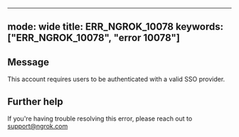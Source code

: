 
---
mode: wide
title: ERR_NGROK_10078
keywords: ["ERR_NGROK_10078", "error 10078"]
---

## Message
This account requires users to be authenticated with a valid SSO provider.




## Further help
If you're having trouble resolving this error, please reach out to [support@ngrok.com](mailto:support@ngrok.com?subject=Help%20with%20ERR_NGROK_10078)

